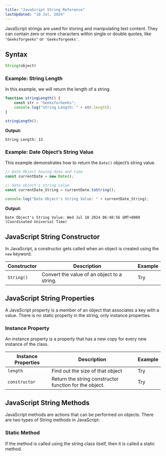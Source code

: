 ```yaml
---
title: "JavaScript String Reference"
lastUpdated: "10 Jul, 2024"
---
```


JavaScript strings are used for storing and manipulating text content. They can contain zero or more characters within single or double quotes, like `"Geeksforgeeks"` or `'Geeksforgeeks'`.

## Syntax

```js
String(object)
```

### Example: String Length
In this example, we will return the length of a string.

```js
function stringLength() {
    const str = "GeeksforGeeks";
    console.log("String Length: " + str.length);
}

stringLength();
```

**Output:**
```
String Length: 13
```

### Example: Date Object’s String Value
This example demonstrates how to return the `Date()` object’s string value.

```js
// Date Object having date and time
const currentDate = new Date();

// date object's string value
const currentDate_String = currentDate.toString();

console.log("Date Object's String Value: " + currentDate_String);
```

**Output:**
```
Date Object's String Value: Wed Jul 10 2024 06:48:56 GMT+0000 (Coordinated Universal Time)
```

## JavaScript String Constructor
In JavaScript, a constructor gets called when an object is created using the `new` keyword.

| Constructor | Description | Example |
|------------|-------------|---------|
| `String()` | Convert the value of an object to a string. | Try |

## JavaScript String Properties
A JavaScript property is a member of an object that associates a key with a value. There is no static property in the string, only instance properties.

### Instance Property
An instance property is a property that has a new copy for every new instance of the class.

| Instance Properties | Description | Example |
|--------------------|-------------|---------|
| `length` | Find out the size of that object | Try |
| `constructor` | Return the string constructor function for the object. | Try |

## JavaScript String Methods
JavaScript methods are actions that can be performed on objects. There are two types of String methods in JavaScript:

### Static Method
If the method is called using the string class itself, then it is called a static method.